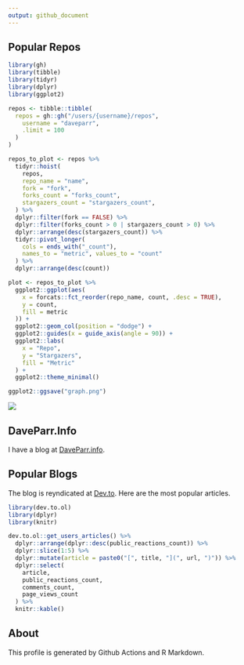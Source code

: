```yaml
---
output: github_document
---
```


## Popular Repos

```r
library(gh)
library(tibble)
library(tidyr)
library(dplyr)
library(ggplot2)

repos <- tibble::tibble(
  repos = gh::gh("/users/{username}/repos",
    username = "daveparr",
    .limit = 100
  )
)

repos_to_plot <- repos %>%
  tidyr::hoist(
    repos,
    repo_name = "name",
    fork = "fork",
    forks_count = "forks_count",
    stargazers_count = "stargazers_count",
  ) %>%
  dplyr::filter(fork == FALSE) %>%
  dplyr::filter(forks_count > 0 | stargazers_count > 0) %>%
  dplyr::arrange(desc(stargazers_count)) %>%
  tidyr::pivot_longer(
    cols = ends_with("_count"),
    names_to = "metric", values_to = "count"
  ) %>%
  dplyr::arrange(desc(count))

plot <- repos_to_plot %>%
  ggplot2::ggplot(aes(
    x = forcats::fct_reorder(repo_name, count, .desc = TRUE),
    y = count,
    fill = metric
  )) +
  ggplot2::geom_col(position = "dodge") +
  ggplot2::guides(x = guide_axis(angle = 90)) +
  ggplot2::labs(
    x = "Repo",
    y = "Stargazers",
    fill = "Metric"
  ) +
  ggplot2::theme_minimal()

ggplot2::ggsave("graph.png")
```

![](graph.png)

## DaveParr.Info

I have a blog at [DaveParr.info](DaveParr.info).

## Popular Blogs

The blog is reyndicated at [Dev.to](https://dev.to/daveparr). Here are the most popular articles.

```r
library(dev.to.ol)
library(dplyr)
library(knitr)

dev.to.ol::get_users_articles() %>%
  dplyr::arrange(dplyr::desc(public_reactions_count)) %>%
  dplyr::slice(1:5) %>%
  dplyr::mutate(article = paste0("[", title, "](", url, ")")) %>%
  dplyr::select(
    article,
    public_reactions_count,
    comments_count,
    page_views_count
  ) %>%
  knitr::kable()
```

## About

This profile is generated by Github Actions and R Markdown.